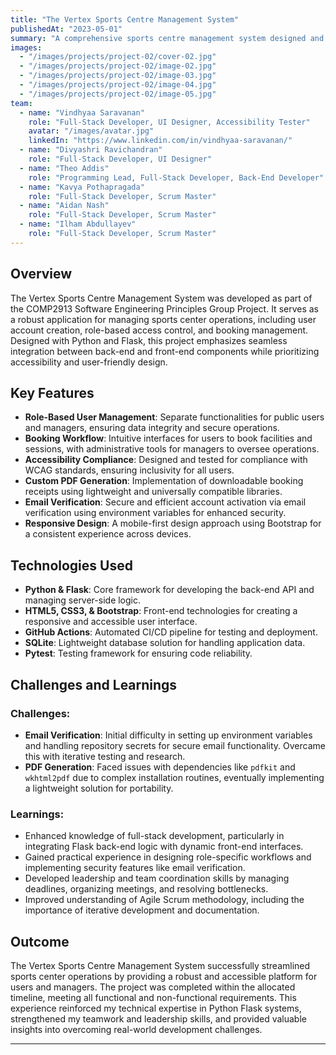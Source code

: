 ```yaml
---
title: "The Vertex Sports Centre Management System"
publishedAt: "2023-05-01"
summary: "A comprehensive sports centre management system designed and developed using Python and Flask, featuring role-based user management, streamlined booking workflows, and accessibility compliance."
images:
  - "/images/projects/project-02/cover-02.jpg"
  - "/images/projects/project-02/image-02.jpg"
  - "/images/projects/project-02/image-03.jpg"
  - "/images/projects/project-02/image-04.jpg"
  - "/images/projects/project-02/image-05.jpg"
team:
  - name: "Vindhyaa Saravanan"
    role: "Full-Stack Developer, UI Designer, Accessibility Tester"
    avatar: "/images/avatar.jpg"
    linkedIn: "https://www.linkedin.com/in/vindhyaa-saravanan/"
  - name: "Divyashri Ravichandran"
    role: "Full-Stack Developer, UI Designer"
  - name: "Theo Addis"
    role: "Programming Lead, Full-Stack Developer, Back-End Developer"
  - name: "Kavya Pothapragada"
    role: "Full-Stack Developer, Scrum Master"
  - name: "Aidan Nash"
    role: "Full-Stack Developer, Scrum Master"
  - name: "Ilham Abdullayev"
    role: "Full-Stack Developer, Scrum Master"
---
```


## Overview

The Vertex Sports Centre Management System was developed as part of the COMP2913 Software Engineering Principles Group Project. It serves as a robust application for managing sports center operations, including user account creation, role-based access control, and booking management. Designed with Python and Flask, this project emphasizes seamless integration between back-end and front-end components while prioritizing accessibility and user-friendly design.

## Key Features

- **Role-Based User Management**: Separate functionalities for public users and managers, ensuring data integrity and secure operations.
- **Booking Workflow**: Intuitive interfaces for users to book facilities and sessions, with administrative tools for managers to oversee operations.
- **Accessibility Compliance**: Designed and tested for compliance with WCAG standards, ensuring inclusivity for all users.
- **Custom PDF Generation**: Implementation of downloadable booking receipts using lightweight and universally compatible libraries.
- **Email Verification**: Secure and efficient account activation via email verification using environment variables for enhanced security.
- **Responsive Design**: A mobile-first design approach using Bootstrap for a consistent experience across devices.

## Technologies Used

- **Python & Flask**: Core framework for developing the back-end API and managing server-side logic.
- **HTML5, CSS3, & Bootstrap**: Front-end technologies for creating a responsive and accessible user interface.
- **GitHub Actions**: Automated CI/CD pipeline for testing and deployment.
- **SQLite**: Lightweight database solution for handling application data.
- **Pytest**: Testing framework for ensuring code reliability.

## Challenges and Learnings

### Challenges:
- **Email Verification**: Initial difficulty in setting up environment variables and handling repository secrets for secure email functionality. Overcame this with iterative testing and research.
- **PDF Generation**: Faced issues with dependencies like `pdfkit` and `wkhtml2pdf` due to complex installation routines, eventually implementing a lightweight solution for portability.

### Learnings:
- Enhanced knowledge of full-stack development, particularly in integrating Flask back-end logic with dynamic front-end interfaces.
- Gained practical experience in designing role-specific workflows and implementing security features like email verification.
- Developed leadership and team coordination skills by managing deadlines, organizing meetings, and resolving bottlenecks.
- Improved understanding of Agile Scrum methodology, including the importance of iterative development and documentation.

## Outcome

The Vertex Sports Centre Management System successfully streamlined sports center operations by providing a robust and accessible platform for users and managers. The project was completed within the allocated timeline, meeting all functional and non-functional requirements. This experience reinforced my technical expertise in Python Flask systems, strengthened my teamwork and leadership skills, and provided valuable insights into overcoming real-world development challenges.

---
